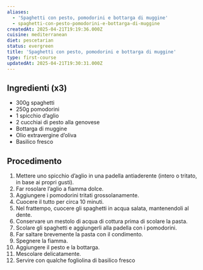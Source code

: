 ```yaml
---
aliases:
  - 'Spaghetti con pesto, pomodorini e bottarga di muggine'
  - spaghetti-con-pesto-pomodorini-e-bottarga-di-muggine
createdAt: 2025-04-21T19:19:36.000Z
cuisine: mediterranean
diet: pescetarian
status: evergreen
title: 'Spaghetti con pesto, pomodorini e bottarga di muggine'
type: first-course
updatedAt: 2025-04-21T19:30:31.000Z
---
```

## Ingredienti (x3)

- 300g spaghetti
- 250g pomodorini
- 1 spicchio d’aglio
- 2 cucchiai di pesto alla genovese
- Bottarga di muggine
- Olio extravergine d’oliva
- Basilico fresco

## Procedimento

1. Mettere uno spicchio d’aglio in una padella antiaderente (intero o tritato, in base ai propri gusti).
2. Far rosolare l’aglio a fiamma dolce.
3. Aggiungere i pomodorini tritati grossolanamente.
4. Cuocere il tutto per circa 10 minuti.
5. Nel frattempo, cuocere gli spaghetti in acqua salata, mantenendoli al dente.
6. Conservare un mestolo di acqua di cottura prima di scolare la pasta.
7. Scolare gli spaghetti e aggiungerli alla padella con i pomodorini.
8. Far saltare brevemente la pasta con il condimento.
9. Spegnere la fiamma.
10. Aggiungere il pesto e la bottarga.
11. Mescolare delicatamente.
12. Servire con qualche fogliolina di basilico fresco
